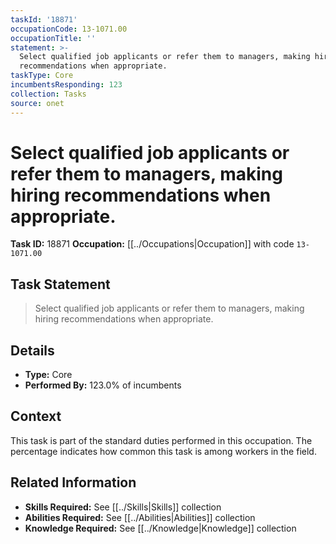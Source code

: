 ```yaml
---
taskId: '18871'
occupationCode: 13-1071.00
occupationTitle: ''
statement: >-
  Select qualified job applicants or refer them to managers, making hiring
  recommendations when appropriate.
taskType: Core
incumbentsResponding: 123
collection: Tasks
source: onet
---
```

# Select qualified job applicants or refer them to managers, making hiring recommendations when appropriate.

**Task ID:** 18871
**Occupation:** [[../Occupations|Occupation]] with code `13-1071.00`

## Task Statement

> Select qualified job applicants or refer them to managers, making hiring recommendations when appropriate.

## Details

- **Type:** Core
- **Performed By:** 123.0% of incumbents

## Context

This task is part of the standard duties performed in this occupation. The percentage indicates how common this task is among workers in the field.

## Related Information

- **Skills Required:** See [[../Skills|Skills]] collection
- **Abilities Required:** See [[../Abilities|Abilities]] collection
- **Knowledge Required:** See [[../Knowledge|Knowledge]] collection
